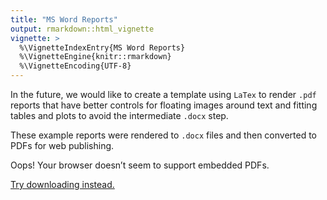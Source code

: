 ```yaml
---
title: "MS Word Reports"
output: rmarkdown::html_vignette
vignette: >
  %\VignetteIndexEntry{MS Word Reports}
  %\VignetteEngine{knitr::rmarkdown}
  %\VignetteEncoding{UTF-8}
---
```


In the future, we would like to create a template using `LaTex` to render `.pdf` reports that have better controls for floating images around text and fitting tables and plots to avoid the intermediate `.docx` step.

These example reports were rendered to `.docx` files and then converted to PDFs for web publishing.

<object style="width:100%;height:500px" data="https://drive.google.com/file/d/15M0HfRbyjUxdkMPib71NdfBB5yKWgVfW/preview">

<p>Oops! Your browser doesn't seem to support embedded PDFs.</p>

<p><a href="2021_AWRA_CDM_Mixture_RA_JR.pdf">Try downloading instead.</a></p>

</object>
